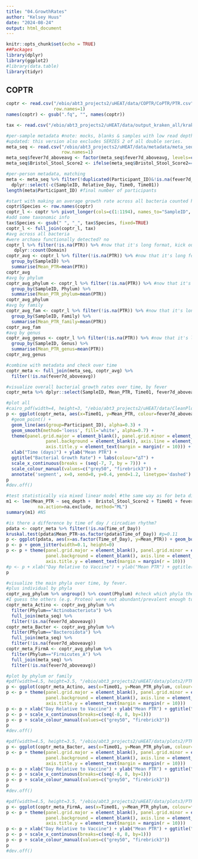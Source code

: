```yaml
---
title: "04.GrowthRates"
author: "Kelsey Huus"
date: "2024-08-24"
output: html_document
---
```


```r
knitr::opts_chunk$set(echo = TRUE)
##Packages
library(dplyr)
library(ggplot2)
#library(data.table)
library(tidyr)
```

## COPTR

```r
coptr <- read.csv("/ebio/abt3_projects2/uHEAT/data/COPTR/CoPTR/PTR.csv", 
                  row.names=1)
names(coptr) <- gsub(".fq", "", names(coptr))

tax <- read.csv("/ebio/abt3_projects2/uHEAT/data/output_kraken_all/kraken/tax_table.csv")

#per-sample metadata #note: mocks, blanks & samples with low read depth already excluded #so are old & infected samples
#updated: this version also excludes SERIES 2 of all double series.
meta_seq <- read.csv("/ebio/abt3_projects2/uHEAT/data/metadata/meta_seq_clean_series1.24.08.18.csv", 
                     row.names=1)
meta_seq$fever7d_aboveavg <- factor(meta_seq$fever7d_aboveavg, levels=c("lo", "hi"))
meta_seq$Bristol_Stool_Score2 <- ifelse(meta_seq$Bristol_Stool_Score2=="bNA", yes=NA, no=meta_seq$Bristol_Stool_Score2) #correct BSS label error

#per-person metadata, matching
meta <- meta_seq %>% filter(!duplicated(Participant_ID)&!is.na(fever7d_aboveavg)) %>%
  dplyr::select(-c(SampleID, Relative_Day, Time0, Time01))
length(meta$Participant_ID) #final number of participants

```

```r
#start with making an average growth rate across all bacteria counted here
coptr$Species <- row.names(coptr)
coptr_l <- coptr %>% pivot_longer(cols=c(1:1194), names_to="SampleID", values_to="PTR")
#add some taxonomic info
tax$Species <- gsub(" ", "_", tax$Species, fixed=TRUE)
coptr_l <- full_join(coptr_l, tax)
#avg across all bacteria
#were archaea functionally detected? no
coptr_l %>% filter(!is.na(PTR)) %>% #now that it's long format, kick out NAs
   dplyr::count(Domain)
coptr_avg <- coptr_l %>% filter(!is.na(PTR)) %>% #now that it's long format, kick out NAs
  group_by(SampleID) %>%
  summarise(Mean_PTR=mean(PTR))
coptr_avg
#avg by phylum
coptr_avg_phylum <- coptr_l %>% filter(!is.na(PTR)) %>% #now that it's long format, kick out NAs
  group_by(SampleID, Phylum) %>%
  summarise(Mean_PTR_phylum=mean(PTR))
coptr_avg_phylum
#avg by family
coptr_avg_fam <- coptr_l %>% filter(!is.na(PTR)) %>% #now that it's long format, kick out NAs
  group_by(SampleID, Family) %>%
  summarise(Mean_PTR_family=mean(PTR))
coptr_avg_fam
#avg by genus
coptr_avg_genus <- coptr_l %>% filter(!is.na(PTR)) %>% #now that it's long format, kick out NAs
  group_by(SampleID, Genus) %>%
  summarise(Mean_PTR_genus=mean(PTR))
coptr_avg_genus

#combine with metadata and check over time
coptr_meta <- full_join(meta_seq, coptr_avg) %>%
  filter(!is.na(fever7d_aboveavg))

```

```r
#visualize overall bacterial growth rates over time, by fever
coptr_meta %>% dplyr::select(SampleID, Mean_PTR, Time01, fever7d_aboveavg) %>% head()

#plot all
#cairo_pdf(width=4, height=3, "/ebio/abt3_projects2/uHEAT/data/CleanPlots/3F.BacteriaPTR.pdf")
p <- ggplot(coptr_meta, aes(x=Time01, y=Mean_PTR, colour=fever7d_aboveavg)) + 
  #geom_point() + 
  geom_line(aes(group=Participant_ID), alpha=0.3) +
  geom_smooth(method='loess', fill='white', alpha=0.7) + 
  theme(panel.grid.major = element_blank(), panel.grid.minor = element_blank(),
               panel.background = element_blank(), axis.line = element_line(colour = "black"),
               axis.title.y = element_text(margin = margin(r = 10))) + 
  xlab("Time (days)") + ylab("Mean PTR") + 
  ggtitle("Bacterial Growth Rate") + labs(colour="∆T") + 
  scale_x_continuous(breaks = (seq(-7, 7, by = 7))) + 
  scale_colour_manual(values=c("grey50", "firebrick3")) +
  annotate('segment', x=0, xend=0, y=0.4, yend=1.2, linetype='dashed')
p
#dev.off()

#test statistically via mixed linear model #the same way as for beta diversity 
m1 <- lme(Mean_PTR ~ seq_depth +  Bristol_Stool_Score2 + Time01 + fever7d_aboveavg + Time01*fever7d_aboveavg, random=~1|Participant_ID, data = coptr_meta, 
            na.action=na.exclude, method="ML")
summary(m1) #NS

#is there a difference by time of day / circadian rhythm?
pdata <- coptr_meta %>% filter(!is.na(Time_of_Day))
kruskal.test(pdata$Mean_PTR~as.factor(pdata$Time_of_Day)) #p=0.11
p <- ggplot(pdata, aes(x=as.factor(Time_of_Day), y=Mean_PTR)) + geom_boxplot(outlier.size=NA, outlier.shape=NA)
p <- p + geom_jitter(width=0.1, height=0)
p <- p + theme(panel.grid.major = element_blank(), panel.grid.minor = element_blank(),
               panel.background = element_blank(), axis.line = element_line(colour = "black"),
               axis.title.y = element_text(margin = margin(r = 10)))
#p <- p + xlab("Day Relative to Vaccine") + ylab("Mean PTR") + ggtitle("Bacterial Growth Rate")
p

#visualize the main phyla over time, by fever.
#plus individual by phyla
coptr_avg_phylum %>% ungroup() %>% count(Phylum) #check which phyla there are #Actino, Bacteroi, Firm_A are the big ones
#I guess the others (e.g. Proteo) were not abundant/prevalent enough to be kept
coptr_meta_Actino <- coptr_avg_phylum %>% 
  filter(Phylum=="Actinobacteriota") %>% 
  full_join(meta_seq) %>%
  filter(!is.na(fever7d_aboveavg))
coptr_meta_Bacter <- coptr_avg_phylum %>% 
  filter(Phylum=="Bacteroidota") %>% 
  full_join(meta_seq) %>%
  filter(!is.na(fever7d_aboveavg))
coptr_meta_FirmA <- coptr_avg_phylum %>% 
  filter(Phylum=="Firmicutes_A") %>% 
  full_join(meta_seq) %>%
  filter(!is.na(fever7d_aboveavg))

#plot by phylum or family
#pdf(width=4.5, height=3.5, "/ebio/abt3_projects2/uHEAT/data/plots2/PTR_Actino_long.pdf")
p <- ggplot(coptr_meta_Actino, aes(x=Time01, y=Mean_PTR_phylum, colour=fever7d_aboveavg)) + geom_point() + geom_smooth()
p <- p + theme(panel.grid.major = element_blank(), panel.grid.minor = element_blank(),
               panel.background = element_blank(), axis.line = element_line(colour = "black"),
               axis.title.y = element_text(margin = margin(r = 10)))
p <- p + xlab("Day Relative to Vaccine") + ylab("Mean PTR") + ggtitle("Actinobacteriota Growth Rate")
p <- p + scale_x_continuous(breaks=c(seq(-8, 8, by=1)))
p <- p + scale_colour_manual(values=c("grey50", "firebrick3"))
p
#dev.off()

#pdf(width=4.5, height=3.5, "/ebio/abt3_projects2/uHEAT/data/plots2/PTR_Bacteroidota_long.pdf")
p <- ggplot(coptr_meta_Bacter, aes(x=Time01, y=Mean_PTR_phylum, colour=fever_aboveavg)) + geom_point() + geom_smooth()
p <- p + theme(panel.grid.major = element_blank(), panel.grid.minor = element_blank(),
               panel.background = element_blank(), axis.line = element_line(colour = "black"),
               axis.title.y = element_text(margin = margin(r = 10)))
p <- p + xlab("Day Relative to Vaccine") + ylab("Mean PTR") + ggtitle("Bacteroidota Growth Rate")
p <- p + scale_x_continuous(breaks=c(seq(-8, 8, by=1)))
p <- p + scale_colour_manual(values=c("grey50", "firebrick3"))
p
#dev.off()

#pdf(width=4.5, height=3.5, "/ebio/abt3_projects2/uHEAT/data/plots3/PTR_FirmA_long_fever7d.pdf")
p <- ggplot(coptr_meta_FirmA, aes(x=Time01, y=Mean_PTR_phylum, colour=fever7d_aboveavg)) + geom_point() + geom_smooth()
p <- p + theme(panel.grid.major = element_blank(), panel.grid.minor = element_blank(),
               panel.background = element_blank(), axis.line = element_line(colour = "black"),
               axis.title.y = element_text(margin = margin(r = 10)))
p <- p + xlab("Day Relative to Vaccine") + ylab("Mean PTR") + ggtitle("Firmicutes A Growth Rate")
p <- p + scale_x_continuous(breaks=c(seq(-8, 8, by=1)))
p <- p + scale_colour_manual(values=c("grey50", "firebrick3"))
p
#dev.off()


```
